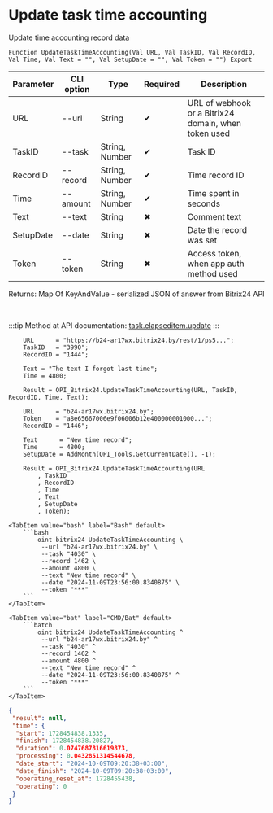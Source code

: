 ﻿---
sidebar_position: 5
---


# Update task time accounting
 Update time accounting record data



`Function UpdateTaskTimeAccounting(Val URL, Val TaskID, Val RecordID, Val Time, Val Text = "", Val SetupDate = "", Val Token = "") Export`

  | Parameter | CLI option | Type | Required | Description |
  |-|-|-|-|-|
  | URL | --url | String | &#x2714; | URL of webhook or a Bitrix24 domain, when token used |
  | TaskID | --task | String, Number | &#x2714; | Task ID |
  | RecordID | --record | String, Number | &#x2714; | Time record ID |
  | Time | --amount | String, Number | &#x2714; | Time spent in seconds |
  | Text | --text | String | &#x2716; | Comment text |
  | SetupDate | --date | String | &#x2716; | Date the record was set |
  | Token | --token | String | &#x2716; | Access token, when app auth method used |

  
  Returns:  Map Of KeyAndValue - serialized JSON of answer from Bitrix24 API

<br/>

:::tip
Method at API documentation: [task.elapseditem.update](https://dev.1c-bitrix.ru/rest_help/tasks/task/elapseditem/update.php)
:::
<br/>



```bsl title="1C:Enterprise/OneScript code example"
    URL      = "https://b24-ar17wx.bitrix24.by/rest/1/ps5...";
    TaskID   = "3990";
    RecordID = "1444";

    Text = "The text I forgot last time";
    Time = 4800;

    Result = OPI_Bitrix24.UpdateTaskTimeAccounting(URL, TaskID, RecordID, Time, Text);

    URL      = "b24-ar17wx.bitrix24.by";
    Token    = "a8e65667006e9f06006b12e400000001000...";
    RecordID = "1446";

    Text      = "New time record";
    Time      = 4800;
    SetupDate = AddMonth(OPI_Tools.GetCurrentDate(), -1);

    Result = OPI_Bitrix24.UpdateTaskTimeAccounting(URL
        , TaskID
        , RecordID
        , Time
        , Text
        , SetupDate
        , Token);
```
 

 <Tabs>
  
    <TabItem value="bash" label="Bash" default>
        ```bash
            oint bitrix24 UpdateTaskTimeAccounting \
             --url "b24-ar17wx.bitrix24.by" \
             --task "4030" \
             --record 1462 \
             --amount 4800 \
             --text "New time record" \
             --date "2024-11-09T23:56:00.8340875" \
             --token "***"
        ```
    </TabItem>
  
    <TabItem value="bat" label="CMD/Bat" default>
        ```batch
            oint bitrix24 UpdateTaskTimeAccounting ^
             --url "b24-ar17wx.bitrix24.by" ^
             --task "4030" ^
             --record 1462 ^
             --amount 4800 ^
             --text "New time record" ^
             --date "2024-11-09T23:56:00.8340875" ^
             --token "***"
        ```
    </TabItem>
</Tabs>


```json title="Result"
{
 "result": null,
 "time": {
  "start": 1728454838.1335,
  "finish": 1728454838.20827,
  "duration": 0.0747687816619873,
  "processing": 0.0432851314544678,
  "date_start": "2024-10-09T09:20:38+03:00",
  "date_finish": "2024-10-09T09:20:38+03:00",
  "operating_reset_at": 1728455438,
  "operating": 0
 }
}
```
